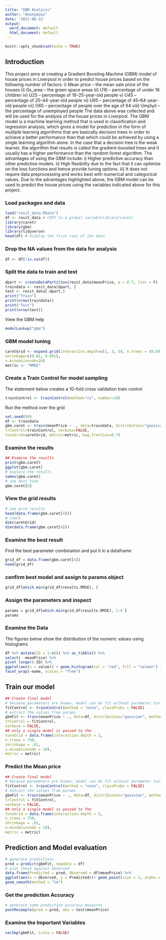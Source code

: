 ---
title: "GBM Analysis"
author: "Anonymous"
date: '2022-08-22'
output:
  word_document: default
  html_document: default
---

```{r setup, include=FALSE}
knitr::opts_chunk$set(echo = TRUE)
```

## Introduction
This project aims at creating a Gradient Boosting Machine (GBM) model of house prices in Liverpool in order to predict house prices based on the following number of factors:
i)	Mean price – the mean sale price of the houses
ii)	Gs_area – the green space areas
iii)	U16 – percentage of under 16 children
iv)	U25 – percentage of 16–25-year-old people
v)	U45 – percentage of 25–44-year-old people
vi)	U65 – percentage of 45–64-year-old people
vii)	O65 – percentage of people over the age of 64
viii)	Umplyd – the percentage of unemployed people
The data above was collected and will be used for the analysis of the house prices in Liverpool.
The GBM model is a machine learning method that is used in classification and regression analysis, which gives a model for prediction in the form of multiple learning algorithms that are basically decision trees in order to achieve a better performance than that which could be achieved by using a single learning algorithm alone.
In the case that a decision tree is the weak learner, the algorithm that results is called the gradient-boosted trees and it usually has a higher performance than the random forest algorithm.
The advantages of using the GBM include:
i)	Higher predictive accuracy than other predictive models. 
ii)	High flexibility due to the fact that it can optimize on the loss functions and hence provide tuning options.
iii)	It does not require data preprocessing and works best with numerical and categorical values.
Due to the advantages highlighted above, the GBM model can be used to predict the house prices using the variables indicated above for this project.

### Load packages and data
```{r}
load("resit_data.RData")
df <- resit_data # COPY to a global variablelibrary(caret)
library(caret)
library(gbm)
library(tidyverse)
head(df) # display the first rows of the data
```

### Drop the NA values from the data for analysis
```{r}
df <- df[!is.na(df)]
```

### Split the data to train and test
```{r}
dpart <- createDataPartition(resit_data$meanPrice, p = 0.7, list = F)
traindata <- resit_data[dpart, ]
test <- resit_data[-dpart,]
print("Train")
print(nrow(traindata))
print("Test")
print(nrow(test))
```

View the GBM help
```{r}
modelLookup("gbm")
```
### GBM model tuning
```{r}
caretGrid <- expand.grid(interaction.depth=c(1, 3, 5), n.trees = (0:50)*50,
shrinkage=c(0.01, 0.001),
n.minobsinnode=10)
metric <- "RMSE"
```

### Create a Train Control for model sampling
The statement below creates a 10-fold cross validation train control
```{r}
trainControl <- trainControl(method="cv", number=10)
```

Run the method over the grid
```{r}
set.seed(99)
df <- traindata
gbm.caret <- train(meanPrice ~ ., data=traindata, distribution="gaussian", method="gbm",
trControl=trainControl, verbose=FALSE,
tuneGrid=caretGrid, metric=metric, bag.fraction=0.7)
```


### Examine the results
```{r}
## Examine the results
print(gbm.caret)
ggplot(gbm.caret)
# explore the results
names(gbm.caret)
# see best tune
gbm.caret[6]

```
### View the grid results
```{r}
# see grid results
head(data.frame(gbm.caret[4]))
# check
dim(caretGrid)
dim(data.frame(gbm.caret[4]))

```
### Examine the best result
Find the best parameter combination and put it in a dataframe

```{r}

grid_df = data.frame(gbm.caret[4])
head(grid_df)
```
### confirm best model and assign to params object
```{r}
grid_df[which.min(grid_df$results.RMSE), ]
```
### Assign the parameters and inspect
```{r}
params = grid_df[which.min(grid_df$results.RMSE), 1:4 ]
params
```
### Examine the Data
The figures below show the distribution of the numeric values using histograms
```{r}
df %>% mutate(ID = 1:n()) %>% as_tibble() %>%
select( -meanPrice) %>%
pivot_longer(-ID) %>%
ggplot(aes(x = value)) + geom_histogram(col = "red", fill = "salmon") +
facet_wrap(~name, scales = "free")

```

## Train our model

```{r}
## Create final model
# because parameters are known, model can be fit without parameter tuning
fitControl <- trainControl(method = "none", classProbs = FALSE)
# extract the values from params
gbmFit <- train(meanPrice ~ ., data=df, distribution="gaussian", method = "gbm",
trControl = fitControl,
verbose = FALSE,
## only a single model is passed to the
tuneGrid = data.frame(interaction.depth = 3,
n.trees = 750,
shrinkage = .01,
n.minobsinnode = 10),
metric = metric)
```

### Predict the Mean price

```{r}
## Create final model
# because parameters are known, model can be fit without parameter tuning
fitControl <- trainControl(method = "none", classProbs = FALSE)
# extract the values from params
gbmFit <- train(meanPrice ~ ., data=df, distribution="gaussian", method = "gbm",
trControl = fitControl,
verbose = FALSE,
## only a single model is passed to the
tuneGrid = data.frame(interaction.depth = 3,
n.trees = 750,
shrinkage = .01,
n.minobsinnode = 10),
metric = metric)
```

## Prediction and Model evaluation

```{r}

# generate predictions
pred = predict(gbmFit, newdata = df)
# plot these against observed
data.frame(Predicted = pred, Observed = df$meanPrice) %>%
ggplot(aes(x = Observed, y = Predicted))+ geom_point(size = 1, alpha = 0.5)+
geom_smooth(method = "lm")
```

### Get the prediction Accuracy

```{r}
# generate some prediction accuracy measures
postResample(pred = pred, obs = test$meanPrice)
```

### Examine the Important Variables
```{r}
varImp(gbmFit, scale = FALSE)
```
